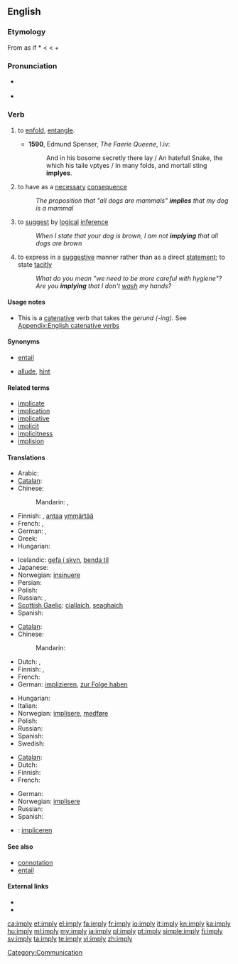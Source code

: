 ==English==

===Etymology===
From {{etyl|fro}} as if *{{term||emplier}} < {{etyl|la}} {{term|implicare||to infold, involve}} < {{term|in||in}} + {{term|plicare||to fold}}

===Pronunciation===
*{{a|UK}} {{IPA|/ɪmˈplʌɪ/}}
* {{audio|en-us-imply.ogg|Audio (US)}}
*: {{rhymes|aɪ}}

===Verb===
{{en-verb|impl|i|ed}}

# {{obsolete}} to [[enfold]], [[entangle]].
#*'''1590''', Edmund Spenser, ''The Faerie Queene'', I.iv:
#*:And in his bosome secretly there lay / An hatefull Snake, the which his taile vptyes / In many folds, and mortall sting '''implyes'''.
# {{transitive|of a proposition}} to have as a [[necessary]] [[consequence]]
#: ''The proposition that "all dogs are mammals" '''implies''' that my dog is a mammal''
# {{transitive|of a person}} to [[suggest]] by [[logical]] [[inference]]
#: ''When I state that your dog is brown, I am not '''implying''' that all dogs are brown''
# {{transitive|of a person or proposition}} to express in a [[suggestive]] manner rather than as a direct [[statement]]; to state [[tacitly]]
#: ''What do you mean "we need to be more careful with hygiene"?  Are you '''implying''' that I don't [[wash]] my hands?''

====Usage notes====
* This is a [[catenative]] verb that takes the ''gerund (-ing)''. See [[Appendix:English catenative verbs]]

====Synonyms====
* {{sense|to have as a necessary consequence}} [[entail]]
* {{sense|express in a suggestive manner}} [[allude]], [[hint]]

====Related terms====
* [[implicate]]
* [[implication]]
* [[implicative]]
* [[implicit]]
* [[implicitness]]
* [[implision]]

====Translations====
{{trans-top|express suggestively}}
* Arabic: {{t|ar|انطوى|tr=inTawa}}
* [[Catalan]]: {{t+|ca|insinuar}}
* Chinese:
*: Mandarin: {{t-|cmn|暗示|tr=ànshì|sc=Hani}},  {{t|cmn|暗指|tr=ànzhǐ|sc=Hani}}
* Finnish: {{t|fi|vihjata}}, [[antaa]] [[ymmärtää]]
* French: {{t+|fr|insinuer}}, {{t+|fr|sous-entendre}}
* German: {{t+|de|bedeuten}}, {{t+|de|implizieren}}
* Greek: {{t+|el|υπονοώ|tr=yponoo}}
* Hungarian: {{t|hu|sugall}}
{{trans-mid}}
* Icelandic: [[gefa í skyn]], [[benda til]]
* Japanese: {{t+|ja|ほのめかす|tr=honomekasu}}
* Norwegian: [[insinuere]]
* Persian: {{t|fa|به طور ضمنی اشاره کردن|xs=Persian}}
* Polish: {{t|pl|sugerować}}
* Russian: {{t|ru|намекать|tr=namekát'}} {{impf}}, {{t|ru|намекнуть|tr=nameknút'}} {{pf}}
* [[Scottish Gaelic]]: [[ciallaich]], [[seaghaich]]
* Spanish: {{t-|es|insinuar}}
{{trans-bottom}}

{{trans-top|have as a consequence}}
* [[Catalan]]: {{t+|ca|implicar}}
* Chinese:
*: Mandarin: {{t|cmn|意味着|tr=yìwèizhe|sc=Hani}}
* Dutch: {{t|nl|impliceren}}, {{t|nl|inhouden}}
* Finnish: {{t+|fi|merkitä}}, {{t+|fi|edellyttää}}
* French: {{t+|fr|impliquer}}
* German: [[implizieren]], [[zur Folge haben]]
{{trans-mid}}
* Hungarian: {{t|hu|maga után von}}
* Italian: {{t+|it|implicare}}
* Norwegian: [[implisere]], [[medføre]]
* Polish: {{t|pl|pociągać (za sobą)}}
* Russian: {{t|ru|предполагать|tr=predpolagát'}} {{impf}}
* Spanish: {{t-|es|implicar}}
* Swedish: {{t+|sv|implicera}}
{{trans-bottom}}

{{trans-top|suggest a logical inference}}
* [[Catalan]]: {{t+|ca|implicar}}
* Dutch: {{t|nl|suggereren}}
* Finnish: {{t-|fi|implikoida}}
* French: {{t+|fr|impliquer}}
{{trans-mid}}
* German: {{t+|de|implizieren}}
* Norwegian: [[implisere]]
* Russian: {{t|ru|подразумевать|tr=podrazumevát'}} {{impf}}
* Spanish: {{t-|es|implicar}}
{{trans-bottom}}

{{checktrans-top}}
* {{ttbc|Dutch}}: [[impliceren]]
{{checktrans-mid}}
{{checktrans-bottom}}

====See also====
* [[connotation]]
* [[entail]]

====External links====
* {{R:Webster 1913}}
* {{R:Century 1911}}

[[Category:Communication]]

[[ca:imply]]
[[et:imply]]
[[el:imply]]
[[fa:imply]]
[[fr:imply]]
[[io:imply]]
[[it:imply]]
[[kn:imply]]
[[ka:imply]]
[[hu:imply]]
[[ml:imply]]
[[my:imply]]
[[ja:imply]]
[[pl:imply]]
[[pt:imply]]
[[simple:imply]]
[[fi:imply]]
[[sv:imply]]
[[ta:imply]]
[[te:imply]]
[[vi:imply]]
[[zh:imply]]